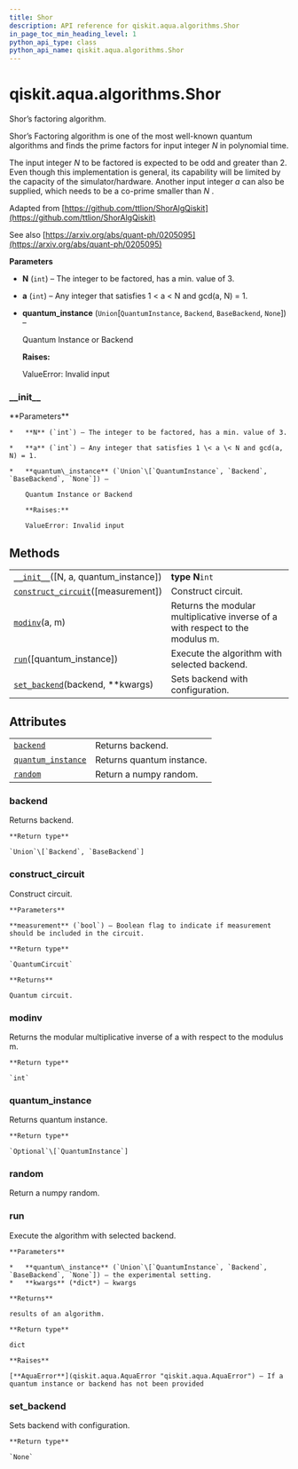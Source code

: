 ```yaml
---
title: Shor
description: API reference for qiskit.aqua.algorithms.Shor
in_page_toc_min_heading_level: 1
python_api_type: class
python_api_name: qiskit.aqua.algorithms.Shor
---
```


# qiskit.aqua.algorithms.Shor

<Class id="qiskit.aqua.algorithms.Shor" isDedicatedPage={true} github="https://github.com/qiskit-community/qiskit-aqua/tree/stable/0.9/qiskit/aqua/algorithms/factorizers/shor.py" signature="Shor(N=15, a=2, quantum_instance=None)">
  Shor’s factoring algorithm.

  Shor’s Factoring algorithm is one of the most well-known quantum algorithms and finds the prime factors for input integer $N$ in polynomial time.

  The input integer $N$ to be factored is expected to be odd and greater than 2. Even though this implementation is general, its capability will be limited by the capacity of the simulator/hardware. Another input integer $a$ can also be supplied, which needs to be a co-prime smaller than $N$ .

  Adapted from [https://github.com/ttlion/ShorAlgQiskit](https://github.com/ttlion/ShorAlgQiskit)

  See also [https://arxiv.org/abs/quant-ph/0205095](https://arxiv.org/abs/quant-ph/0205095)

  **Parameters**

  *   **N** (`int`) – The integer to be factored, has a min. value of 3.

  *   **a** (`int`) – Any integer that satisfies 1 \< a \< N and gcd(a, N) = 1.

  *   **quantum\_instance** (`Union`\[`QuantumInstance`, `Backend`, `BaseBackend`, `None`]) –

      Quantum Instance or Backend

      **Raises:**

      ValueError: Invalid input

  ### \_\_init\_\_

  <Function id="qiskit.aqua.algorithms.Shor.__init__" signature="__init__(N=15, a=2, quantum_instance=None)">
    **Parameters**

    *   **N** (`int`) – The integer to be factored, has a min. value of 3.

    *   **a** (`int`) – Any integer that satisfies 1 \< a \< N and gcd(a, N) = 1.

    *   **quantum\_instance** (`Union`\[`QuantumInstance`, `Backend`, `BaseBackend`, `None`]) –

        Quantum Instance or Backend

        **Raises:**

        ValueError: Invalid input
  </Function>

  ## Methods

  |                                                                                                                                       |                                                                                |
  | ------------------------------------------------------------------------------------------------------------------------------------- | ------------------------------------------------------------------------------ |
  | [`__init__`](#qiskit.aqua.algorithms.Shor.__init__ "qiskit.aqua.algorithms.Shor.__init__")(\[N, a, quantum\_instance])                | **type N**`int`                                                                |
  | [`construct_circuit`](#qiskit.aqua.algorithms.Shor.construct_circuit "qiskit.aqua.algorithms.Shor.construct_circuit")(\[measurement]) | Construct circuit.                                                             |
  | [`modinv`](#qiskit.aqua.algorithms.Shor.modinv "qiskit.aqua.algorithms.Shor.modinv")(a, m)                                            | Returns the modular multiplicative inverse of a with respect to the modulus m. |
  | [`run`](#qiskit.aqua.algorithms.Shor.run "qiskit.aqua.algorithms.Shor.run")(\[quantum\_instance])                                     | Execute the algorithm with selected backend.                                   |
  | [`set_backend`](#qiskit.aqua.algorithms.Shor.set_backend "qiskit.aqua.algorithms.Shor.set_backend")(backend, \*\*kwargs)              | Sets backend with configuration.                                               |

  ## Attributes

  |                                                                                                                    |                           |
  | ------------------------------------------------------------------------------------------------------------------ | ------------------------- |
  | [`backend`](#qiskit.aqua.algorithms.Shor.backend "qiskit.aqua.algorithms.Shor.backend")                            | Returns backend.          |
  | [`quantum_instance`](#qiskit.aqua.algorithms.Shor.quantum_instance "qiskit.aqua.algorithms.Shor.quantum_instance") | Returns quantum instance. |
  | [`random`](#qiskit.aqua.algorithms.Shor.random "qiskit.aqua.algorithms.Shor.random")                               | Return a numpy random.    |

  ### backend

  <Function id="qiskit.aqua.algorithms.Shor.backend" signature="property backend">
    Returns backend.

    **Return type**

    `Union`\[`Backend`, `BaseBackend`]
  </Function>

  ### construct\_circuit

  <Function id="qiskit.aqua.algorithms.Shor.construct_circuit" signature="construct_circuit(measurement=False)">
    Construct circuit.

    **Parameters**

    **measurement** (`bool`) – Boolean flag to indicate if measurement should be included in the circuit.

    **Return type**

    `QuantumCircuit`

    **Returns**

    Quantum circuit.
  </Function>

  ### modinv

  <Function id="qiskit.aqua.algorithms.Shor.modinv" signature="static modinv(a, m)">
    Returns the modular multiplicative inverse of a with respect to the modulus m.

    **Return type**

    `int`
  </Function>

  ### quantum\_instance

  <Function id="qiskit.aqua.algorithms.Shor.quantum_instance" signature="property quantum_instance">
    Returns quantum instance.

    **Return type**

    `Optional`\[`QuantumInstance`]
  </Function>

  ### random

  <Function id="qiskit.aqua.algorithms.Shor.random" signature="property random">
    Return a numpy random.
  </Function>

  ### run

  <Function id="qiskit.aqua.algorithms.Shor.run" signature="run(quantum_instance=None, **kwargs)">
    Execute the algorithm with selected backend.

    **Parameters**

    *   **quantum\_instance** (`Union`\[`QuantumInstance`, `Backend`, `BaseBackend`, `None`]) – the experimental setting.
    *   **kwargs** (*dict*) – kwargs

    **Returns**

    results of an algorithm.

    **Return type**

    dict

    **Raises**

    [**AquaError**](qiskit.aqua.AquaError "qiskit.aqua.AquaError") – If a quantum instance or backend has not been provided
  </Function>

  ### set\_backend

  <Function id="qiskit.aqua.algorithms.Shor.set_backend" signature="set_backend(backend, **kwargs)">
    Sets backend with configuration.

    **Return type**

    `None`
  </Function>
</Class>

